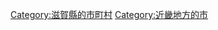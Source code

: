 {{Commonscat|Takashima, Shiga}}
{{Catmore}}

{{DEFAULTSORT:Takashima-shi}}
[[Category:滋賀縣的市町村|Category:滋賀縣的市町村]]
[[Category:近畿地方的市|Category:近畿地方的市]]